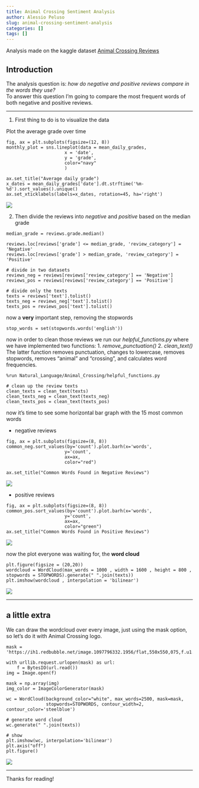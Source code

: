 ```yaml
---
title: Animal Crossing Sentiment Analysis
author: Alessio Peluso
slug: animal-crossing-sentiment-analysis
categories: []
tags: []
---
```


Analysis made on the kaggle dataset [Animal Crossing Reviews](https://www.kaggle.com/jessemostipak/animal-crossing)

## Introduction

The analysis question is: *how do negative and positive reviews compare in the words they use?*\
To answer this question I'm going to compare the most frequent words of both negative and positive reviews.

---

1. First thing to do is to visualize the data

Plot the average grade over time
```
fig, ax = plt.subplots(figsize=(12, 8))
monthly_plot = sns.lineplot(data = mean_daily_grades,
                      x = 'date',
                      y = 'grade',
                      color="navy"
                      )

ax.set_title("Average daily grade")
x_dates = mean_daily_grades['date'].dt.strftime('%m-%d').sort_values().unique()
ax.set_xticklabels(labels=x_dates, rotation=45, ha='right')
```

![](Images/image1.png)

2. Then divide the reviews into *negative* and *positive* based on the median grade
```
median_grade = reviews.grade.median()

reviews.loc[reviews['grade'] <= median_grade, 'review_category'] = 'Negative'
reviews.loc[reviews['grade'] > median_grade, 'review_category'] = 'Positive'

# divide in two datasets
reviews_neg = reviews[reviews['review_category'] == 'Negative']
reviews_pos = reviews[reviews['review_category'] == 'Positive']

# divide only the texts
texts = reviews['text'].tolist()
texts_neg = reviews_neg['text'].tolist()
texts_pos = reviews_pos['text'].tolist()
```

now a **very** important step, removing the stopwords

```
stop_words = set(stopwords.words('english'))
```

now in order to clean those reviews we run our *helpful_functions.py* where we have implemented two functions:
  1. *remove_punctuation()* 
  2. *clean_text()*
The latter function removes punctuation, changes to lowercase, removes stopwords, removes "animal" and "crossing", and calculates word  frequencies.

```
%run Natural_Language/Animal_Crossing/helpful_functions.py

# clean up the review texts
clean_texts = clean_text(texts)
clean_texts_neg = clean_text(texts_neg)
clean_texts_pos = clean_text(texts_pos)
```

now it's time to see some horizontal bar graph with the 15 most common words

- negative reviews
```
fig, ax = plt.subplots(figsize=(8, 8))
common_neg.sort_values(by='count').plot.barh(x='words',
                      y='count',
                      ax=ax,
                      color="red")

ax.set_title("Common Words Found in Negative Reviews")
```

![](Images/image2.png)

- positive reviews
```
fig, ax = plt.subplots(figsize=(8, 8))
common_pos.sort_values(by='count').plot.barh(x='words',
                      y='count',
                      ax=ax,
                      color="green")
ax.set_title("Common Words Found in Positive Reviews")
```

![](Images/image3.png)

now the plot everyone was waiting for, the **word cloud**
```
plt.figure(figsize = (20,20))
wordcloud = WordCloud(max_words = 1000 , width = 1600 , height = 800 , stopwords = STOPWORDS).generate(" ".join(texts))
plt.imshow(wordcloud , interpolation = 'bilinear')
```

![](Images/image4.png)

---

## a little extra

We can draw the wordcloud over every image, just using the mask option, so let's do it with Animal Crossing logo.

```
mask = 'https://ih1.redbubble.net/image.1097796332.1956/flat,550x550,075,f.u1.jpg'

with urllib.request.urlopen(mask) as url:
    f = BytesIO(url.read())
img = Image.open(f)

mask = np.array(img)
img_color = ImageColorGenerator(mask)

wc = WordCloud(background_color="white", max_words=2500, mask=mask, 
               stopwords=STOPWORDS, contour_width=2, contour_color='steelblue')

# generate word cloud
wc.generate(" ".join(texts))

# show
plt.imshow(wc, interpolation='bilinear')
plt.axis("off")
plt.figure()
```

![](Images/animal.png)

---

Thanks for reading!
